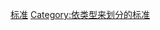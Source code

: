 {{cat main|计算机标准}}

{{See also category|文件格式|电信标准}}

{{Commons cat|Standards by type}}

[[Category:计算|标准]]
[[Category:依类型来划分的标准|Category:依类型来划分的标准]]